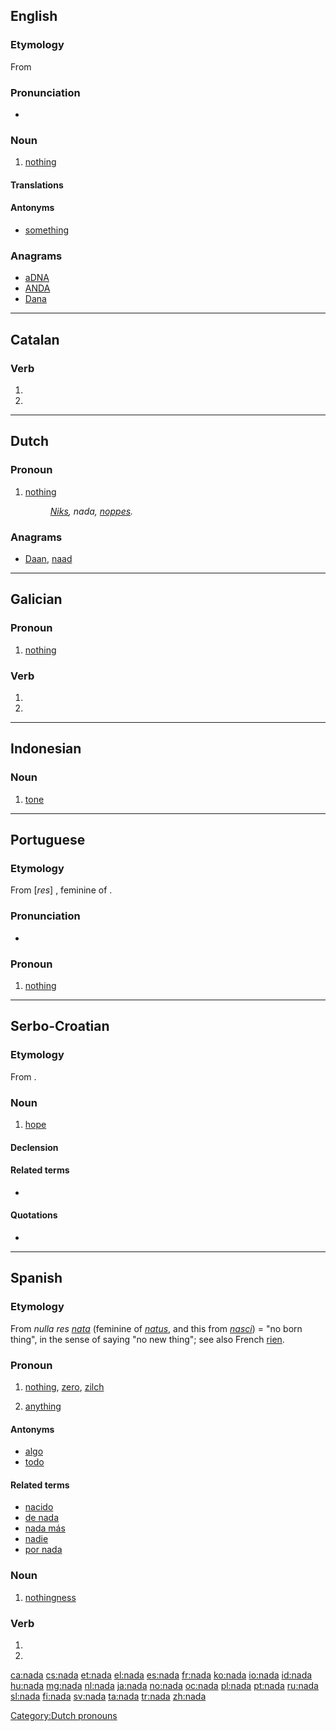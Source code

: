 {{also|Nada|Naďa}}
==English==

===Etymology===
From {{etyl|es}} {{term|nada||nothing|lang=es}}

===Pronunciation===
* {{rhymes|ɑːdə}}

===Noun===
{{en-noun|?}}

# {{informal|singulare tantum}} [[nothing]]

====Translations====
{{trans-see|nothing}}

====Antonyms====
* [[something]]

===Anagrams===
* [[aDNA#English|aDNA]]
* [[ANDA#English|ANDA]]
* [[Dana#English|Dana]]

----

==Catalan==

===Verb===
{{head|ca|verb form}}

# {{ca-verb form of|p=3|n=sg|t=pres|m=ind|nadar}}
# {{ca-verb form of|p=2|n=sg|m=impr|nadar}}

----

==Dutch==

===Pronoun===
{{head|nl|pronoun}}

# [[nothing]]
#: ''[[niks|Niks]], nada, [[noppes]].''

===Anagrams===
* [[Daan#Dutch|Daan]], [[naad#Dutch|naad]]

[[Category:Dutch pronouns]]

----

==Galician==

===Pronoun===
{{head|gl|pronoun}}

# [[nothing]]

===Verb===
{{gl-verb-form}}

# {{conjugation of|nadar||lang=gl|3|s|pres|ind}}
# {{conjugation of|nadar||lang=gl|2|s|imp}}

----

==Indonesian==

===Noun===
{{id-noun}}

# [[tone]]
#: {{usex|'''nada''' tinggi|lang=id|translation=high tone}}
#: {{usex|'''nada''' rendah|lang=id|translation=low tone}}

----

==Portuguese==

===Etymology===
From {{etyl|la|pt}} [''res''] {{term|nata|nāta|lang=la}}, feminine of {{term|natus|nātus|lang=la}}.

===Pronunciation===
* {{X-SAMPA|/"nada/}}

===Pronoun===
{{head|pt|pronoun}}

# {{context|indefinite}} [[nothing]]

----

==Serbo-Croatian==

===Etymology===
From {{proto|Slavic|nada||nadědja|lang=sh}}.

===Noun===
{{sh-noun|g=f|head=náda|r|нада|на́да}}

# [[hope]]

====Declension====
{{sh-decl-noun
|náda|nade
|nade|nada
|nadi|nadama
|nadu|nade
|nȃdo|nade
|nadi|nadama
|nadom|nadama
}}

====Related terms====
* {{l|sh|nadati|nádati se}}

====Quotations====
* {{seeCites|lang=sh}}

----

==Spanish==

===Etymology===
From {{etyl|la|es}} ''nulla res [[nata]]'' (feminine of ''[[natus]]'', and this from ''[[nasci]]'') = "no born thing", in the sense of saying "no new thing"; see also French [[rien]].

===Pronoun===
{{head|es|pronoun}}

# [[nothing]], [[zero]], [[zilch]]
#: {{usex|No hay '''nada''' sobre la mesa.|translation=There is nothing on the table.}}
# {{context|when used with a negative verb|lang=es}} [[anything]]
#: {{usex|No veo '''nada'''.|translation=I don’t see '''anything'''.}}

====Antonyms====
* [[algo]]
* [[todo]]

====Related terms====
* [[nacido]]
* [[de nada]]
* [[nada más]]
* [[nadie]]
* [[por nada]]

===Noun===
{{es-noun|f|-}}

# [[nothingness]]

===Verb===
{{es-verb-form|nadar}}

# {{form of|third-person singular indicative active present|nadar|lang=es}}
# {{form of|second-person singular imperative|nadar|lang=es}}

[[ca:nada]]
[[cs:nada]]
[[et:nada]]
[[el:nada]]
[[es:nada]]
[[fr:nada]]
[[ko:nada]]
[[io:nada]]
[[id:nada]]
[[hu:nada]]
[[mg:nada]]
[[nl:nada]]
[[ja:nada]]
[[no:nada]]
[[oc:nada]]
[[pl:nada]]
[[pt:nada]]
[[ru:nada]]
[[sl:nada]]
[[fi:nada]]
[[sv:nada]]
[[ta:nada]]
[[tr:nada]]
[[zh:nada]]